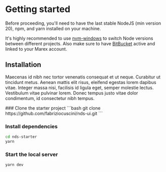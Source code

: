 
# Getting started

Before proceeding, you'll need to have the last stable NodeJS (min version 20), npm, and yarn installed on your machine.

It's highly recommended to use [nvm-windows](https://github.com/coreybutler/nvm-windows#node-version-manager-nvm-for-windows) to switch Node versions between different projects. Also make sure to have [BitBucket](https://bitbucket.org/) active and linked to your Marex account.

## Installation

Maecenas id nibh nec tortor venenatis consequat et ut neque. Curabitur ut tincidunt metus. Aenean mattis elit risus, eleifend egestas lorem dapibus vitae. Integer massa nisi, facilisis id ligula eget, semper molestie lectus. Vestibulum vitae pulvinar lorem. Donec tempus justo vitae dolor condimentum, id consectetur nibh tempus.

<Steps>
### Clone the starter project
```bash
git clone https://github.com/fabriziocuscini/nds-ui.git
```

### Install dependencies
```bash
cd nds-starter
yarn
```

### Start the local server
```bash
yarn dev
```

</Steps>
